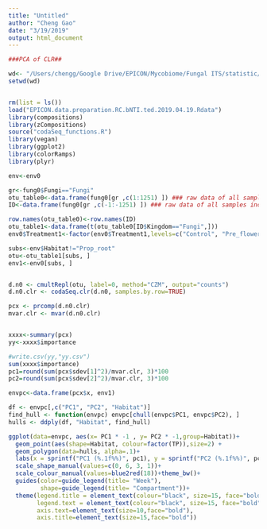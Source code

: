 ```yaml
---
title: "Untitled"
author: "Cheng Gao"
date: "3/19/2019"
output: html_document
---
```



```r
###PCA of CLR##

wd<- "/Users/chengg/Google Drive/EPICON/Mycobiome/Fungal ITS/statistic/Total.fungi"
setwd(wd)


rm(list = ls())
load("EPICON.data.preparation.RC.bNTI.ted.2019.04.19.Rdata")
library(compositions)
library(zCompositions)
source("codaSeq_functions.R")
library(vegan)
library(ggplot2)
library(colorRamps)
library(plyr)

env<-env0

gr<-fung0$Fungi=="Fungi"
otu_table0<-data.frame(fung0[gr ,c(1:1251) ]) ### raw data of all samples including pseudo samples #
ID<-data.frame(fung0[gr ,c(-1:-1251) ]) ### raw data of all samples including pseudo samples #

row.names(otu_table0)<-row.names(ID)
otu_table1<-data.frame(t(otu_table0[ID$Kingdom=="Fungi",]))
env0$Treatment1<-factor(env0$Treatment1,levels=c("Control", "Pre_flowering_drought", "Post_flowering_drought"))

subs<-env$Habitat!="Prop_root"
otu<-otu_table1[subs, ]
env1<-env0[subs, ]


d.n0 <- cmultRepl(otu, label=0, method="CZM", output="counts")
d.n0.clr <- codaSeq.clr(d.n0, samples.by.row=TRUE)

pcx <- prcomp(d.n0.clr)
mvar.clr <- mvar(d.n0.clr)


xxxx<-summary(pcx)
yy<-xxxx$importance

#write.csv(yy,"yy.csv")
sum(xxxx$importance)
pc1=round(sum(pcx$sdev[1]^2)/mvar.clr, 3)*100
pc2=round(sum(pcx$sdev[2]^2)/mvar.clr, 3)*100

envpc<-data.frame(pcx$x, env1)

```


```r
df <- envpc[,c("PC1", "PC2", "Habitat")]
find_hull <- function(envpc) envpc[chull(envpc$PC1, envpc$PC2), ]
hulls <- ddply(df, "Habitat", find_hull)

ggplot(data=envpc, aes(x= PC1 * -1 , y= PC2 * -1,group=Habitat))+ 
  geom_point(aes(shape=Habitat, colour=factor(TP)),size=2) + 
  geom_polygon(data=hulls, alpha=.1)+
  labs(x = sprintf("PC1 (%.1f%%)", pc1), y = sprintf("PC2 (%.1f%%)", pc2))+
  scale_shape_manual(values=c(0, 6, 3, 1))+
  scale_colour_manual(values=blue2red(18))+theme_bw()+
  guides(color=guide_legend(title= "Week"),
         shape=guide_legend(title= "Compartment"))+
  theme(legend.title = element_text(colour="black", size=15, face="bold"),
        legend.text = element_text(colour="black", size=15, face="bold"),
        axis.text=element_text(size=10,face="bold"),
        axis.title=element_text(size=15,face="bold"))
```


